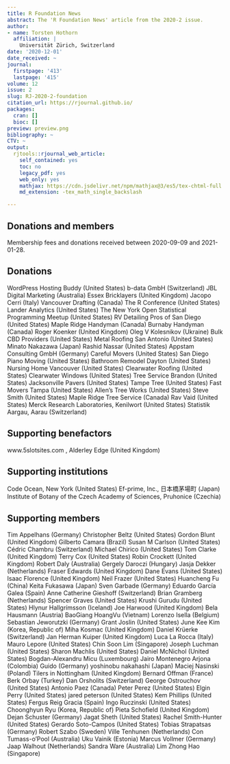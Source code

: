 ```yaml
---
title: R Foundation News
abstract: The 'R Foundation News' article from the 2020-2 issue.
author:
- name: Torsten Hothorn
  affiliation: |
    Universität Zürich, Switzerland
date: '2020-12-01'
date_received: ~
journal:
  firstpage: '413'
  lastpage: '415'
volume: 12
issue: 2
slug: RJ-2020-2-foundation
citation_url: https://rjournal.github.io/
packages:
  cran: []
  bioc: []
preview: preview.png
bibliography: ~
CTV: ~
output:
  rjtools::rjournal_web_article:
    self_contained: yes
    toc: no
    legacy_pdf: yes
    web_only: yes
    mathjax: https://cdn.jsdelivr.net/npm/mathjax@3/es5/tex-chtml-full.js
    md_extension: -tex_math_single_backslash

---
```


::: article
# Donations and members

Membership fees and donations received between 2020-09-09 and
2021-01-28.

## Donations

WordPress Hosting Buddy (United States) b-data GmbH (Switzerland) JBL
Digital Marketing (Australia) Essex Bricklayers (United Kingdom) Jacopo
Cerri (Italy) Vancouver Drafting (Canada) The R Conference (United
States) Lander Analytics (United States) The New York Open Statistical
Programming Meetup (United States) RV Detailing Pros of San Diego
(United States) Maple Ridge Handyman (Canada) Burnaby Handyman (Canada)
Roger Koenker (United Kingdom) Oleg V Kolesnikov (Ukraine) Bulk CBD
Providers (United States) Metal Roofing San Antonio (United States)
Minato Nakazawa (Japan) Rashid Nassar (United States) Appstam Consulting
GmbH (Germany) Careful Movers (United States) San Diego Piano Moving
(United States) Bathroom Remodel Dayton (United States) Nursing Home
Vancouver (United States) Clearwater Roofing (United States) Clearwater
Windows (United States) Tree Service Brandon (United States)
Jacksonville Pavers (United States) Tampe Tree (United States) Fast
Movers Tampa (United States) Allen's Tree Works (United States) Steve
Smith (United States) Maple Ridge Tree Service (Canada) Rav Vaid (United
States) Merck Research Laboratories, Kenilwort (United States) Statistik
Aargau, Aarau (Switzerland)

## Supporting benefactors

www.5slotsites.com , Alderley Edge (United Kingdom)

## Supporting institutions

Code Ocean, New York (United States) Ef-prime, Inc., 日本橋茅場町 (Japan) 
Institute of Botany of the Czech Academy of Sciences, Pruhonice (Czechia)

## Supporting members

Tim Appelhans (Germany) Christopher Beltz (United States) Gordon Blunt
(United Kingdom) Gilberto Camara (Brazil) Susan M Carlson (United
States) Cédric Chambru (Switzerland) Michael Chirico (United States) Tom
Clarke (United Kingdom) Terry Cox (United States) Robin Crockett (United
Kingdom) Robert Daly (Australia) Gergely Daroczi (Hungary) Jasja Dekker
(Netherlands) Fraser Edwards (United Kingdom) Dane Evans (United States)
Isaac Florence (United Kingdom) Neil Frazer (United States) Huancheng Fu
(China) Keita Fukasawa (Japan) Sven Garbade (Germany) Eduardo García
Galea (Spain) Anne Catherine Gieshoff (Switzerland) Brian Gramberg
(Netherlands) Spencer Graves (United States) Krushi Gurudu (United
States) Hlynur Hallgrímsson (Iceland) Joe Harwood (United Kingdom) Bela
Hausmann (Austria) BaoGiang HoangVu (Vietnam) Lorenzo Isella (Belgium)
Sebastian Jeworutzki (Germany) Grant Joslin (United States) June Kee Kim
(Korea, Republic of) Miha Kosmac (United Kingdom) Daniel Krüerke
(Switzerland) Jan Herman Kuiper (United Kingdom) Luca La Rocca (Italy)
Mauro Lepore (United States) Chin Soon Lim (Singapore) Joseph Luchman
(United States) Sharon Machlis (United States) Daniel McNichol (United
States) Bogdan-Alexandru Micu (Luxembourg) Jairo Montenegro Arjona
(Colombia) Guido (Germany) yoshinobu nakahashi (Japan) Maciej Nasinski
(Poland) Tilers in Nottingham (United Kingdom) Bernard Offman (France)
Berk Orbay (Turkey) Dan Orsholits (Switzerland) George Ostrouchov
(United States) Antonio Paez (Canada) Peter Perez (United States) Elgin
Perry (United States) jared peterson (United States) Kem Phillips
(United States) Fergus Reig Gracia (Spain) Ingo Ruczinski (United
States) Choonghyun Ryu (Korea, Republic of) Pieta Schofield (United
Kingdom) Dejan Schuster (Germany) Jagat Sheth (United States) Rachel
Smith-Hunter (United States) Gerardo Soto-Campos (United States) Tobias
Strapatsas (Germany) Robert Szabo (Sweden) Ville Tenhunen (Netherlands)
Con Tumass-o'Pool (Australia) Uku Vainik (Estonia) Marcus Vollmer
(Germany) Jaap Walhout (Netherlands) Sandra Ware (Australia) Lim Zhong
Hao (Singapore)
:::
